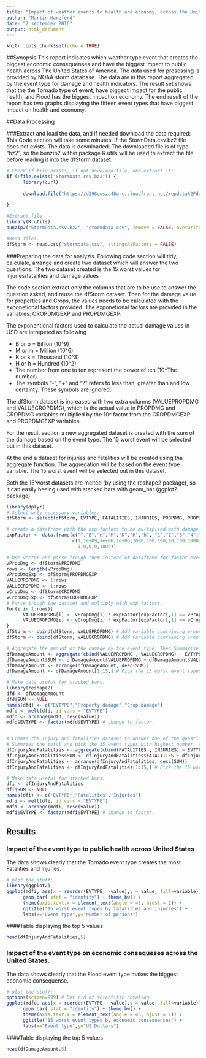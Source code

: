 ```yaml
---
title: "Impact of weather events to health and economy, across the United States"
author: "Martin Haneferd"
date: "2 september 2016"
output: html_document
---
```


```r
knitr::opts_chunk$set(echo = TRUE)
```

##Synopsis
This report indicates which weather type event that creates the biggest economic consequenses and have the biggest impact to public health across The United States of America.
The data used for prosessing is provided by NOAA storm database. The data are in this report aggregated by the event type for damage and health indicators.
The result set shows that the the Tornado type of event, have biggect impact for the public health, and Flood has the biggest impact on economy.
The end result of the report has two graphs displaying the fifteen event types that have biggest impact on health and economy.

<p></p>
##Data Processing

###Extract and load the data, and if needed download the data required:
This Code section will take some minutes.
If the StormData.csv.bz2 file does not exists. The data is downloaded. The downloaded file is of type "bz2", so the bunzip2 within package R.utils will be used to extract the file before reading it into the dfStorm dataset.
```r
# Check if file exists, if not download file, and extract it:
if (!file.exists("StormData.csv.bz2")) {
      library(curl)
      
      download.file("https://d396qusza40orc.cloudfront.net/repdata%2Fdata%2FStormData.csv.bz2",destfile = "StormData.csv.bz2", method = "libcurl")
      
}

#Extract file
library(R.utils)
bunzip2("StormData.csv.bz2", "stormdata.csv", remove = FALSE, overwrite = TRUE) # Unzip file

#Read file:
dfStorm <- read.csv("stormdata.csv", stringsAsFactors = FALSE)
```
<p></p>
###Preparing the data for analyzis.
Following code section will tidy, calculate, arrange and create two dataset which will answer the two questions. The two dataset created is the 15 worst values for injuries/fatalities and damage values

The code section extract only the columns that are to be use to answer the question asked, and reuse the dfStorm dataset.
Then for the damage value for properties and Crops, the values needs to be calculated with the exponetional factors provided. The exponetional factors are provided in the variables: 
CROPDMGEXP and PROPDMGEXP.

The exponentional factors used to calculate the actual damage values in USD are intrepeted as  following

* B or b = Billion (10^9)
* M or m = Million (10^6)
* K or k = Thousand (10^3)
* H or h = Hundred (10^2)
* The number from one to ten represent the power of ten (10^The number). 
* The symbols "-", "+" and "?" refers to less than, greater than and low certainty. These symbols are ignored.

The dfStorm dataset is increased with two extra columns (VALUEPROPDMG and VALUECROPDMG), which is the actual value in PROPDMG and CROPDMG variables multiplied by the 10^ factor from the CROPDMGEXP and PROPDMGEXP variables.

For the result section a new aggregated dataset is created with the sum of the damage based on the event type. The 15 worst event will be selected out in this dataset.

At the end a dataset for injuries and fatalities will be created using tha aggregate function. The aggregation will be based on the event type variable. The 15 worst event will be selected out in this dataset.

Both the 15'worst datasets are melted (by using the reshape2 package), so it can easily beeing used with stacked bars with geom_bar (ggplot2 package)

```r
library(dplyr)
# Select only neccesary variables:
dfStorm <- select(dfStorm, EVTYPE, FATALITIES, INJURIES, PROPDMG, PROPDMGEXP, CROPDMG, CROPDMGEXP)

# create a dataframe with the exp factors to be multiplied with damage value.
expFactor <- data.frame(c("","B","m","M","K","H","h", "1","2","3","4","5","6","7","8","0","+","-","?","k"),
                        c(1,1e+09,1e+06,1e+06,1000,100,100,10,100,1000,10000,1e+05,1e+06,1e+07,1e+08,
                          1,0,0,0,1000))

# Use vector and parse trough them instead of dataframe for faster execution:
vPropDmg <- dfStorm$PROPDMG
rows <- length(vPropDmg)
vPropDmgExp <- dfStorm$PROPDMGEXP
VALUEPROPDMG <- 1:rows
VALUECROPDMG <- 1:rows
vCropDmg <- dfStorm$CROPDMG
vCropDmgExp <- dfStorm$CROPDMGEXP
# Parse trough the dataset and multiply with exp factors.
for(i in 1:rows){
      VALUEPROPDMG[i] <- vPropDmg[i] * expFactor[expFactor[,1] == vPropDmgExp[i],2]
      VALUECROPDMG[i] <- vCropDmg[i] * expFactor[expFactor[,1] == vCropDmgExp[i],2]
}
dfStorm <- cbind(dfStorm, VALUEPROPDMG) # Add variable containing property damage amount in USD
dfStorm <- cbind(dfStorm, VALUECROPDMG) # Add variable containing crop damage amount in USD

# Aggregate the amount of the damage by the event type. Then Summarise the damage amount and arrange by highest values and then filter out the 15 worst event types. 
dfDamageAmount <- aggregate(cbind(VALUEPROPDMG , VALUECROPDMG) ~ EVTYPE, data = dfStorm, sum)
dfDamageAmount$SUM <- dfDamageAmount$VALUEPROPDMG + dfDamageAmount$VALUECROPDMG
dfDamageAmount <- arrange(dfDamageAmount, desc(SUM))
dfDamageAmount <- dfDamageAmount[1:15,] # Pick the 15 worst event types.

# Make data useful for stacked bars:
library(reshape2)
dfd <- dfDamageAmount
dfd$SUM <- NULL
names(dfd) <- c("EVTYPE","Property damage","Crop damage")
mdfd <- melt(dfd, id.vars = "EVTYPE")
mdfd <- arrange(mdfd, desc(value))
mdfd$EVTYPE <- factor(mdfd$EVTYPE) # change to factor.


# Create the Injury and fatalities dataset to answer one of the questions asked.
# Summries the total and pick the 15 event types with highest number. (Using arrange to sort out the highest values)
dfInjuryAndFatalities <- aggregate(cbind(FATALITIES , INJURIES) ~ EVTYPE, data = dfStorm, sum)
dfInjuryAndFatalities$SUM <- dfInjuryAndFatalities$FATALITIES + dfInjuryAndFatalities$INJURIES
dfInjuryAndFatalities <- arrange(dfInjuryAndFatalities, desc(SUM))
dfInjuryAndFatalities <- dfInjuryAndFatalities[1:15,] # Pick the 15 worst event types.

# Make data useful for stacked bars:
dfi <- dfInjuryAndFatalities
dfi$SUM <- NULL
names(dfi) <- c("EVTYPE","Fatalities","Injuries")
mdfi <- melt(dfi, id.vars = "EVTYPE")
mdfi <- arrange(mdfi, desc(value))
mdfi$EVTYPE <- factor(mdfi$EVTYPE) # change to factor.


```

<p></p>
## Results
<p></p>
### Impact of the event type to public health across United States
The data shows clearly that the Tornado event type creates the most Fatalities and Injuries.
<p></p>
```r
# plot the stuff:
library(ggplot2)
ggplot(mdfi, aes(x = reorder(EVTYPE, -value),y = value, fill=variable)) +
      geom_bar( stat = "identity") + theme_bw() +
      theme(axis.text.x = element_text(angle = 45, hjust = 1)) +
      ggtitle("15 worst event types by fatalities and injuries") +
      labs(x="Event type",y="Number of persons")
```
<p></p>
<p></p>
<p></p>
####Table displaying the top 5 values
```r
head(dfInjuryAndFatalities,5)
```
<p></p>
<p></p>
<p></p>
### Impact of the event type on economic consequeses across the United States.
The data shows clearly that the Flood event type makes the biggest economic consequense.
<p></p>
```r
# plot the stuff:
options(scipen=999) # Get rid of scientific notation
ggplot(mdfd, aes(x = reorder(EVTYPE, -value),y = value, fill=variable)) +
      geom_bar( stat = "identity") + theme_bw() +
      theme(axis.text.x = element_text(angle = 45, hjust = 1)) +
      ggtitle("15 worst event types by economic consequenses") +
      labs(x="Event type",y="US Dollars") 

```
<p></p>
<p></p>
<p></p>
####Table displaying the top 5 values
```r
head(dfDamageAmount,5)
```

